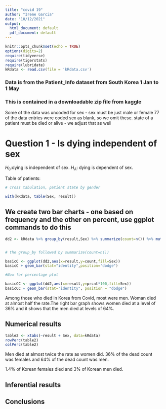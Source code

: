 ```yaml
---
title: "covid 19"
author: "Irene Garcia"
date: "10/12/2021"
output:
  html_document: default
  pdf_document: default
---
```


```r
knitr::opts_chunk$set(echo = TRUE)
options(digits=2)
require(tidyverse)
require(tigerstats)
require(lubridate)
kRdata <- read.csv(file = 'kRdata.csv')
```
### Data is from the Patient_Info dataset from South Korea 1 Jan to 1 May 
### This is contained in a downloadable zip file from kaggle

Some of the data was uncoded for sex - sex must be just male or female
77 of the data entries were coded sex  as blank, so we omit these.
state of a patient must be died or alive - we adjust that as well   
  
# Question 1 - Is dying independent of sex

$H_0$:dying is independent of sex. 
$H_A$: dying is dependent of sex.


Table of patients:
```r

# cross tabulation, patient state by gender

with(kRdata, table(Sex, result))

```

## We create two bar charts - one based on frequency and the other on percent, use ggplot commands to do this

```r
dd2 <- kRdata %>% group_by(result,Sex) %>% summarize(count=n()) %>% mutate(prcnt=count/sum(count))


# the group_by followed by summarize(count=n())

basicC <- ggplot(dd2,aes(x=result,y=count,fill=Sex))
basicC + geom_bar(stat="identity",position="dodge")

#Now for percentage plot

basicCC <- ggplot(dd2,aes(x=result,y=prcnt*100,fill=Sex)) 
basicCC + geom_bar(stat="identity", position = "dodge")
```


Among those who died in Korea from Covid, most were men. Woman died at almost half the rate.The right bar graph shows women died at a level of 36% and it shows that the men died at levels of 64%.


  
## Numerical results

```r
table2 <- xtabs(~result + Sex, data=kRdata)
rowPerc(table2)
colPerc(table2)
```

Men died at almost twice the rate as women did. 36% of the dead count was females and 64% of the dead count was men.

1.4% of Korean females died and  3% of Korean men died.


## Inferential results 




## Conclusions

